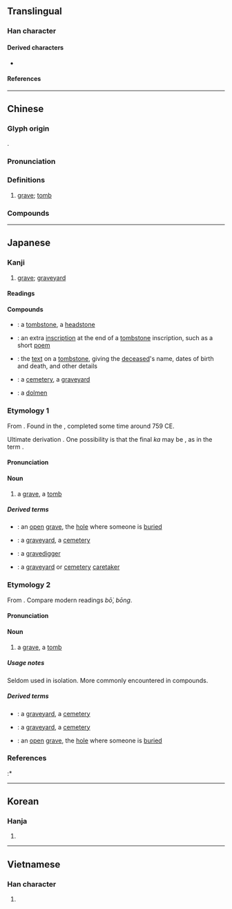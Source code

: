 {{character info}}
==Translingual==

===Han character===
{{Han char|rn=32|rad=土|as=10|sn=13|four=44104|canj=TAKG|ids=⿱莫土}}

====Derived characters====
* {{l|mul|[[𭂥]], [[𫮲]], [[𮁒]]}}

====References====
{{Han ref|kx=0238.120|dkj=05431|dj=0476.190|hdz=10470.090|uh=5893}}

----

==Chinese==
{{zh-forms|alt=圶-2nd round simp.}}

===Glyph origin===
{{Han etym}}
{{Han compound|莫|土|ls=psc|c1=p|c2=s}}.

===Pronunciation===
{{zh-pron
|m=mù
|m-s=
|c=mou6
|c-t=
|g=
|h=pfs=mu
|j=
|md=muó
|mn=ml,tp,lk,sx,km,mg,hc:bō͘/xm,zz,kh,tn,yl,hc,tc:bōng
|mn-t=mo6
|w=3mu
|x=
|mc=y
|oc=y
|cat=n
}}

===Definitions===
{{zh-hanzi}}

# [[grave]]; [[tomb]]

===Compounds===
{{zh-der|墓碑|墓道|墓地|墓碣|墓門|墓木|墓室|墓穴|墓園|墓葬|墓誌|墓坑|墟墓|壟墓|冢墓|徒不上墓|修墓|墓祭|墳墓|墓田|墓木已拱|廬墓|公墓|墓誌銘|墓生兒子|墓表|墓券|封墓|墓記|丘墓|祖墓|盜墓|掃墓節|掃墓|省墓|易墓|掘墓人|諛墓|陵墓|鞭墓|自掘墳墓|覆墓|鎮墓獸|誓墓}}

{{zh-cat|Intermediate}}

----

==Japanese==

===Kanji===
{{ja-kanji|grade=5|rs=土11}}

# [[grave]]; [[graveyard]]

====Readings====
{{ja-readings
|goon=も
|kanon=ぼ
|kun=はか-
|nanori=つか
}}

====Compounds====
{{der-top|Compounds}}
* {{ja-r|墓%碣|ぼ%けつ}}: a [[tombstone]], a [[headstone]]
* {{ja-r|墓%誌%銘|ぼ%し%めい}}: an extra [[inscription]] at the end of a [[tombstone]] inscription, such as a short [[poem]]
* {{ja-r|墓%表|ぼ%ひょう}}: the [[text]] on a [[tombstone]], giving the [[deceased]]'s name, dates of birth and death, and other details
* {{ja-r|墓%地|ぼ%ち}}: a [[cemetery]], a [[graveyard]]
* {{ja-r|支%石%墓|し%せき%ぼ}}: a [[dolmen]]
{{der-bottom}}

===Etymology 1===
{{ja-kanjitab|yomi=k|はか}}

From {{inh|ja|ojp|sort=はか|-}}. Found in the ''{{w|Man'yōshū}}'', completed some time around 759 CE.

Ultimate derivation {{unk|ja|nocap=1|sort=はか}}. One possibility is that the final ''ka'' may be {{m|ja|処|tr=ka|pos=suffix denoting place}}, as in the term {{m|ja|住み処|tr=sumika||dwelling, home, abode|lit=living place}}.

====Pronunciation====
{{ja-pron|yomi=k|はか|acc=2|acc_ref=DJR}}

====Noun====
{{ja-noun|はか}}

# a [[grave]], a [[tomb]]

=====Derived terms=====
{{der-top}}
* {{ja-r|墓%穴|はか%あな}}: an [[open]] [[grave]], the [[hole]] where someone is [[buried]]
* {{ja-r|墓%場|はか%ば}}: a [[graveyard]], a [[cemetery]]
* {{ja-r|墓%掘り|はか%ほり}}: a [[gravedigger]]
* {{ja-r|墓%屋|はか%や}}: a [[graveyard]] or [[cemetery]] [[caretaker]]
{{der-bottom}}

===Etymology 2===
{{ja-kanjitab|yomi=o|ぼ}}

From {{der|ja|ltc|墓|tr=muoᴴ|t=grave, tomb}}. Compare modern {{cog|nan|-}} readings ''bō͘'', ''bōng''.

====Pronunciation====
{{ja-pron|yomi=kanon|ぼ}}

====Noun====
{{ja-noun|ぼ}}

# a [[grave]], a [[tomb]]

=====Usage notes=====
Seldom used in isolation. More commonly encountered in compounds.

=====Derived terms=====
{{der-top}}
* {{ja-r|墓%域|ぼ%いき}}: a [[graveyard]], a [[cemetery]]
* {{ja-r|墓%地|ぼ%ち}}: a [[graveyard]], a [[cemetery]]
* {{ja-r|墓%穴|ぼ%けつ}}: an [[open]] [[grave]], the [[hole]] where someone is [[buried]]
{{der-bottom}}

===References===
<references/>
:* {{R:Kokugo Dai Jiten}}

----

==Korean==

===Hanja===
{{ko-hanja|hangeul=묘|rv=myo|mr=myo}}

# {{rfdef|ko|sort=土11}}

----

==Vietnamese==

===Han character===
{{vi-hantu|[[mộ]], [[mô]], [[mồ]]|rs=土11}}

# {{rfdef|vi|sort=土11}}